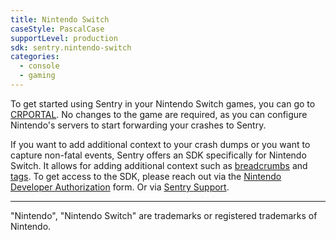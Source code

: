 ```yaml
---
title: Nintendo Switch
caseStyle: PascalCase
supportLevel: production
sdk: sentry.nintendo-switch
categories:
  - console
  - gaming
---
```


<PlatformContent includePath="getting-started-primer" />

To get started using Sentry in your Nintendo Switch games, you can go to [CRPORTAL](https://crash-report.wc.lp1.er.srv.nintendo.net/sentry/get_started).
No changes to the game are required, as you can configure Nintendo's servers to start forwarding your crashes to Sentry.

If you want to add additional context to your crash dumps or you want to capture non-fatal events, Sentry offers an SDK specifically for Nintendo Switch.
It allows for adding additional context such as [breadcrumbs](/product/issues/issue-details/breadcrumbs/) and [tags](/product/issues/issue-details/#tags).
To get access to the SDK, please reach out via the [Nintendo Developer Authorization](https://developer.nintendo.com/group/development/getting-started/g1kr9vj6/middleware/sentry) form. 
Or via [Sentry Support](https://sentry.zendesk.com/hc/en-us/requests/new).

---

"Nintendo", "Nintendo Switch" are trademarks or registered trademarks of Nintendo.

